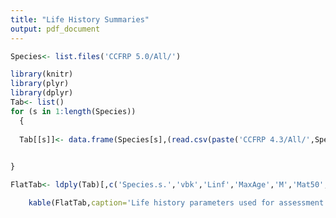 ```yaml
---
title: "Life History Summaries"
output: pdf_document
---
```


```r


Species<- list.files('CCFRP 5.0/All/')

library(knitr)
library(plyr)
library(dplyr)
Tab<- list()
for (s in 1:length(Species))
  {
  
  Tab[[s]]<- data.frame(Species[s],(read.csv(paste('CCFRP 4.3/All/',Species[s],'/Results/',Species[s],' Life History.csv',sep=''))))
  

}

FlatTab<- ldply(Tab)[,c('Species.s.','vbk','Linf','MaxAge','M','Mat50','Mat95')]

    kable(FlatTab,caption='Life history parameters used for assessment of CCFRP Data',digits=2)

```
